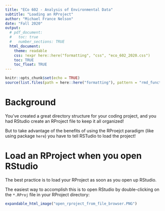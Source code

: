 ```yaml
---
title: "ECo 602 - Analysis of Environmental Data"
subtitle: "Loading an RProject"
author: "Michael France Nelson"
date: "Fall 2020"
output:
  # pdf_document:
  #   toc: true
  #   number_sections: TRUE
  html_document:
    theme: readable
    css: !expr here::here("formatting", "css", "eco_602_2020.css")
    toc: TRUE
    toc_float: TRUE
---
```


```r
knitr::opts_chunk$set(echo = TRUE)
source(list.files(path = here::here("formatting"), pattern = "rmd_functions.R", recursive = TRUE, full.names = TRUE))

```

# Background

You've created a great directory structure for your coding project, and you had RStudio create an RProject file to keep it all organized!

But to take advantage of the benefits of using the RProejct paradigm (like using package `here`) you have to tell RSTudio to load the project!




# Load an RProject when you open RStudio

The best practice is to load your RProject as soon as you open up RStudio.

The easiest way to accomplish this is to open RStudio by double-clicking on the `*.RProj` file in your RProject directory:


```r
expandable_html_image("open_rproject_from_file_browser.PNG")
```






